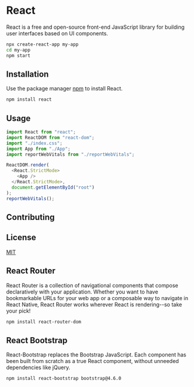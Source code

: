 
<Logout />

# React

React is a free and open-source front-end JavaScript library for building user interfaces based on UI components.

```bash
npx create-react-app my-app
cd my-app
npm start
```

## Installation

Use the package manager [npm](https://www.npmjs.com/) to install React.

```bash
npm install react
```

## Usage

```javascript
import React from "react";
import ReactDOM from "react-dom";
import "./index.css";
import App from "./App";
import reportWebVitals from "./reportWebVitals";

ReactDOM.render(
  <React.StrictMode>
    <App />
  </React.StrictMode>,
  document.getElementById("root")
);
reportWebVitals();
```


## Contributing

## License

[MIT](https://choosealicense.com/licenses/mit/)

## React Router

React Router is a collection of navigational components that compose declaratively with your application. Whether you want to have bookmarkable URLs for your web app or a composable way to navigate in React Native, React Router works wherever React is rendering--so take your pick!

```bash
npm install react-router-dom
```

## React Bootstrap

React-Bootstrap replaces the Bootstrap JavaScript. Each component has been built from scratch as a true React component, without unneeded dependencies like jQuery.

```bash
npm install react-bootstrap bootstrap@4.6.0
```
